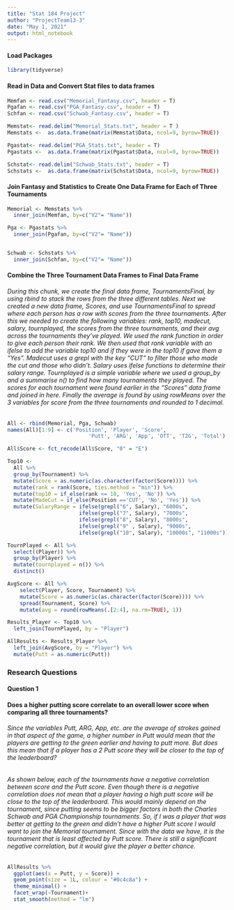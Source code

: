 ```yaml
---
title: "Stat 184 Project"
author: "ProjectTeam13-3"
date: "May 1, 2021"
output: html_notebook 
---
```




#### Load Packages
```r
library(tidyverse) 
```

#### Read in Data and Convert Stat files to data frames
```r
Memfan <- read.csv("Memorial_Fantasy.csv", header = T)
Pgafan <- read.csv("PGA_Fantasy.csv", header = T)
Schfan <- read.csv("Schwab_Fantasy.csv", header = T)

Memstat<- read.delim("Memorial_Stats.txt", header = T )
Memstats <-  as.data.frame(matrix(Memstat$Data, ncol=9, byrow=TRUE))

Pgastat<- read.delim("PGA_Stats.txt", header = T)
Pgastats <-  as.data.frame(matrix(Pgastat$Data, ncol=9, byrow=TRUE))

Schstat<- read.delim("Schwab_Stats.txt", header = T)
Schstats <-  as.data.frame(matrix(Schstat$Data, ncol=9, byrow=TRUE))
```

#### Join Fantasy and Statistics to Create One Data Frame for Each of Three Tournaments

```r
Memorial <- Memstats %>%
  inner_join(Memfan, by=c("V2"= "Name"))

Pga <- Pgastats %>%
  inner_join(Pgafan, by=c("V2"= "Name")) 


Schwab <- Schstats %>%
  inner_join(Schfan, by=c("V2"= "Name"))
```

#### Combine the Three Tournament Data Frames to Final Data Frame
###### During this chunk, we create the final data frame, TournamentsFinal, by using rbind to stack the rows from the three different tables. Next we created a new data frame, Scores, and use TournamentsFinal to spread where each person has a row with scores from the three tournaments. After this we needed to create the following variables: rank, top10, madecut, salary, tournplayed, the scores from the three tournaments, and their avg across the tournaments they've played. We used the rank function in order to give each person their rank. We then used that rank variable with an ifelse to add the variable top10 and if they were in the top10 if gave them a "Yes". Madecut uses a grepl with the key "CUT" to filter those who made the cut and those who didn't. Salary uses ifelse functions to determine their salary range. Tournplayed is a simple variable where we used a group_by and a summarise n() to find how many tournaments they played. The scores for each tournament were found earlier in the "Scores" data frame and joined in here. Finally the average is found by using rowMeans over the 3 variables for score from the three tournaments and rounded to 1 decimal. 
```r
All <- rbind(Memorial, Pga, Schwab)
names(All)[1:9] <- c('Position', 'Player', 'Score', 
                          'Putt', 'ARG', 'App', 'OTT', 'T2G', 'Total')

All$Score <- fct_recode(All$Score, "0" = "E") 

Top10 <- 
  All %>%
  group_by(Tournament) %>%
  mutate(Score = as.numeric(as.character(factor(Score)))) %>%
  mutate(rank = rank(Score, ties.method = "min")) %>%
  mutate(top10 = if_else(rank <= 10, 'Yes', 'No')) %>%
  mutate(MadeCut = if_else(Position =='CUT', 'No', 'Yes')) %>%
  mutate(SalaryRange = ifelse(grepl("6", Salary), "6000s",
                       ifelse(grepl("7", Salary), "7000s",
                       ifelse(grepl("8", Salary), "8000s",
                       ifelse(grepl("9" , Salary), "9000s",
                       ifelse(grepl("10", Salary), "10000s", "11000s"))))))

TournPlayed <- All %>%
  select((Player)) %>%
  group_by(Player) %>%
  mutate(tournplayed = n()) %>%
  distinct()

AvgScore <- All %>%
    select(Player, Score, Tournament) %>%
    mutate(Score = as.numeric(as.character(factor(Score)))) %>%
    spread(Tournament, Score) %>%
    mutate(avg = round(rowMeans(.[2:4], na.rm=TRUE), 1))

Results_Player <- Top10 %>%
  left_join(TournPlayed, by = "Player")

AllResults <- Results_Player %>%
  left_join(AvgScore, by = "Player") %>%
  mutate(Putt = as.numeric(Putt))
```

### Research Questions

#### Question 1
#### Does a higher putting score correlate to an overall lower score when comparing all three tournaments?
###### Since the variables Putt, ARG, App, etc. are the average of strokes gained in that aspect of the game, a higher number in Putt would mean that the players are getting to the green earlier and having to putt more. But does this mean that if a player has a 2 Putt score they will be closer to the top of the leaderboard?

###### As shown below, each of the tournaments have a negative correlation between score and the Putt score. Even though there is a negative correlation does not mean that a player having a high putt score will be close to the top of the leaderboard. This would mainly depend on the tournament, since putting seems to be bigger factors in both the Charles Schwab and PGA Championship tournaments. So, if I was a player that was better at getting to the green and didn't have a higher Putt score I would want to join the Memorial tournament. Since with the data we have, it is the tournament that is least affected by Putt score. There is still a significant negative correlation, but it would give the player a better chance.

```r
AllResults %>%
  ggplot(aes(x = Putt, y = Score)) +
  geom_point(size = 1L, colour = "#0c4c8a") +
  theme_minimal() +
  facet_wrap(~Tournament)+
  stat_smooth(method = "lm")
```


